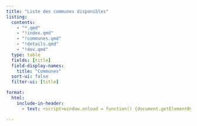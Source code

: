 ```yaml
---
title: "Liste des communes disponibles"
listing: 
  contents:
    - "*.qmd"
    - "!index.qmd"
    - "!communes.qmd"
    - "!details.qmd"
    - "!dev.qmd"
  type: table
  fields: [title]
  field-display-names:
    title: "Communes"
  sort-ui: false
  filter-ui: [title]

format:
  html:
    include-in-header:
      - text: <script>window.onload = function() {document.getElementByClass('search form-control').placeholder = 'YOLO';};</script>

---
```


